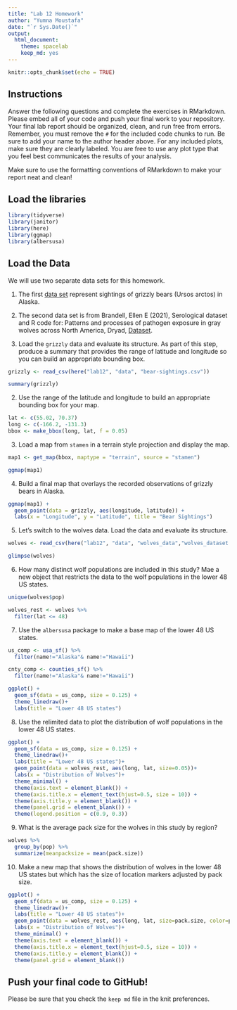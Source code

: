 ```yaml
---
title: "Lab 12 Homework"
author: "Yumna Moustafa"
date: "`r Sys.Date()`"
output:
  html_document: 
    theme: spacelab
    keep_md: yes
---
```


```r
knitr::opts_chunk$set(echo = TRUE)
```

## Instructions
Answer the following questions and complete the exercises in RMarkdown. Please embed all of your code and push your final work to your repository. Your final lab report should be organized, clean, and run free from errors. Remember, you must remove the `#` for the included code chunks to run. Be sure to add your name to the author header above. For any included plots, make sure they are clearly labeled. You are free to use any plot type that you feel best communicates the results of your analysis.  

Make sure to use the formatting conventions of RMarkdown to make your report neat and clean!  

## Load the libraries
```r
library(tidyverse)
library(janitor)
library(here)
library(ggmap)
library(albersusa)
``` 

## Load the Data
We will use two separate data sets for this homework.  

1. The first [data set](https://rcweb.dartmouth.edu/~f002d69/workshops/index_rspatial.html) represent sightings of grizzly bears (Ursos arctos) in Alaska.  
2. The second data set is from Brandell, Ellen E (2021), Serological dataset and R code for: Patterns and processes of pathogen exposure in gray wolves across North America, Dryad, [Dataset](https://doi.org/10.5061/dryad.5hqbzkh51).  

1. Load the `grizzly` data and evaluate its structure. As part of this step, produce a summary that provides the range of latitude and longitude so you can build an appropriate bounding box.
```r
grizzly <- read_csv(here("lab12", "data", "bear-sightings.csv")) 
```

```r
summary(grizzly)
```

2. Use the range of the latitude and longitude to build an appropriate bounding box for your map.
```r
lat <- c(55.02, 70.37)
long <- c(-166.2, -131.3)
bbox <- make_bbox(long, lat, f = 0.05)
```

3. Load a map from `stamen` in a terrain style projection and display the map.
```r
map1 <- get_map(bbox, maptype = "terrain", source = "stamen")
```

```r
ggmap(map1)
```

4. Build a final map that overlays the recorded observations of grizzly bears in Alaska.
```r
ggmap(map1) + 
  geom_point(data = grizzly, aes(longitude, latitude)) +
  labs(x = "Longitude", y = "Latitude", title = "Bear Sightings")
```

5. Let's switch to the wolves data. Load the data and evaluate its structure.
```r
wolves <- read_csv(here("lab12", "data", "wolves_data","wolves_dataset.csv"))

glimpse(wolves)
```

6. How many distinct wolf populations are included in this study? Mae a new object that restricts the data to the wolf populations in the lower 48 US states.
```r
unique(wolves$pop)


```

```r
wolves_rest <- wolves %>% 
  filter(lat <= 48) 


```

7. Use the `albersusa` package to make a base map of the lower 48 US states.
```r
us_comp <- usa_sf() %>% 
  filter(name!="Alaska"& name!="Hawaii")

```

```r
cnty_comp <- counties_sf() %>% 
  filter(name!="Alaska"& name!="Hawaii")
```

```r
ggplot() + 
  geom_sf(data = us_comp, size = 0.125) + 
  theme_linedraw()+
  labs(title = "Lower 48 US states")
```

8. Use the relimited data to plot the distribution of wolf populations in the lower 48 US states.


```r
ggplot() + 
  geom_sf(data = us_comp, size = 0.125) + 
  theme_linedraw()+
  labs(title = "Lower 48 US states")+
  geom_point(data = wolves_rest, aes(long, lat, size=0.05))+
  labs(x = "Distribution of Wolves")+
  theme_minimal() +
  theme(axis.text = element_blank()) +
  theme(axis.title.x = element_text(hjust=0.5, size = 10)) +
  theme(axis.title.y = element_blank()) +
  theme(panel.grid = element_blank()) +
  theme(legend.position = c(0.9, 0.3))
```

9. What is the average pack size for the wolves in this study by region?
```r
wolves %>% 
  group_by(pop) %>% 
  summarize(meanpacksize = mean(pack.size))
```

10. Make a new map that shows the distribution of wolves in the lower 48 US states but which has the size of location markers adjusted by pack size.
```r
ggplot() + 
  geom_sf(data = us_comp, size = 0.125) + 
  theme_linedraw()+
  labs(title = "Lower 48 US states")+
  geom_point(data = wolves_rest, aes(long, lat, size=pack.size, color=pop))+
  labs(x = "Distribution of Wolves")+
  theme_minimal() +
  theme(axis.text = element_blank()) +
  theme(axis.title.x = element_text(hjust=0.5, size = 10)) +
  theme(axis.title.y = element_blank()) +
  theme(panel.grid = element_blank())
```

## Push your final code to GitHub!
Please be sure that you check the `keep md` file in the knit preferences. 